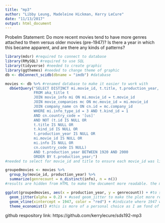 ```yaml
---
title: "mp3"
author: "Libby Leung, Madeleine Hickman, Kerry LeCure"
date: "11/13/2017"
output: html_document
---
```

Probelm Statement: Do more recent movies tend to have more genres attached to them versus older movies (pre-1947)? Is there a year in which this became apparent, and are there any kinds of patterns?
```r
library(mdsr) #required to connect to database
library(RMySQL) #required to use SQL
library(tidyverse) #needed to create graphic
library(ggthemes) #needed to change theme of graphic
db <- dbConnect_scidb(dbname = "imdb") #database
```
```r
movies <- db %>% #renamed database to make it easier to work with
  dbGetQuery("SELECT DISTINCT mi.movie_id, t.title, t.production_year, mi.info
             FROM aka_title t
             JOIN movie_info mi ON mi.movie_id = t.movie_id
             JOIN movie_companies mc ON mc.movie_id = mi.movie_id
             JOIN company_name cn ON cn.id = mc.company_id
             WHERE mi.info_type_id = 3 AND t.kind_id = 1
             AND cn.country_code = '[us]'
             AND NOT (t.id IS NULL OR
             t.title IS NULL OR
             t.kind_id IS NULL OR
             t.production_year IS NULL OR
             mi.movie_id IS NULL OR
             mi.info IS NULL OR
             cn.country_code IS NULL)
             AND t.production_year BETWEEN 1920 AND 2000
             ORDER BY t.production_year;")
#needed to select for movie_id and title to ensure each movie_id was linked to a specific title, and then sort data by movie_id. production_year and info needed to know what genres were used and when the movies were produced. movie_info was joined to aka_title to obtain the production dates and kind_id and movie_companies was joined to movie_id to later join company_name to mc.company_id in order to sort for movies that were only created in the US, as the problem deals with Hollywood movies. mi.info_type_id = 3 was used in order to select for the genres of the movies and t.kind_id = 1 was used to select for movies. we then took out data with NA listed for the categories we were using. we sorted t.production_year for between 1920 and 2000 as a way to trim down data, as Hollywood experienced a boom in the 1920s and 2000 felt like an appropriate modern stopping point to us. the films were then sorted by t.production_year.

groupedmovies <- movies %>%
  group_by(movie_id, production_year) %>%
  summarize(genrecount = n_distinct(info), n = n())
#results are hidden from HTML to make the document more readable. the moveis were grouped by movie_id and production_year so as to make the summarize function give each movie its own count of distinct genres. n was created but not used in the final graph.
```
```r
ggplot(groupedmovies, aes(x = production_year, y = genrecount)) + #to show the different movies and the amounts of genres they have based on the year they were produced.
  geom_jitter(alpha = 0.2) + #used geom_jitter to make the plot more readable.
  geom_vline(xintercept = 1947, color = "red") + #indicate where 1947 was, a year that was specifically mentioned in the problem statement.
  theme_economist() #this is more of a personal choice as I am fond of this theme.
```

github respository link: https://github.com/kerrylecure/sds192-mp3